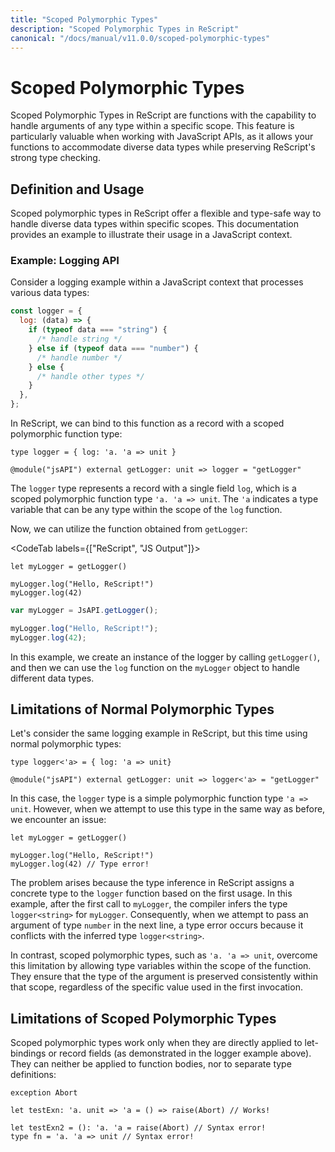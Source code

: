 ```yaml
---
title: "Scoped Polymorphic Types"
description: "Scoped Polymorphic Types in ReScript"
canonical: "/docs/manual/v11.0.0/scoped-polymorphic-types"
---
```


# Scoped Polymorphic Types

Scoped Polymorphic Types in ReScript are functions with the capability to handle arguments of any type within a specific scope. This feature is particularly valuable when working with JavaScript APIs, as it allows your functions to accommodate diverse data types while preserving ReScript's strong type checking.

## Definition and Usage

Scoped polymorphic types in ReScript offer a flexible and type-safe way to handle diverse data types within specific scopes. This documentation provides an example to illustrate their usage in a JavaScript context.

### Example: Logging API

Consider a logging example within a JavaScript context that processes various data types:

```js
const logger = {
  log: (data) => {
    if (typeof data === "string") {
      /* handle string */
    } else if (typeof data === "number") {
      /* handle number */
    } else {
      /* handle other types */
    }
  },
};
```

In ReScript, we can bind to this function as a record with a scoped polymorphic function type:

```res prelude
type logger = { log: 'a. 'a => unit }

@module("jsAPI") external getLogger: unit => logger = "getLogger"
```

The `logger` type represents a record with a single field `log`, which is a scoped polymorphic function type `'a. 'a => unit`. The `'a` indicates a type variable that can be any type within the scope of the `log` function.

Now, we can utilize the function obtained from `getLogger`:

<CodeTab labels={["ReScript", "JS Output"]}>

```res example
let myLogger = getLogger()

myLogger.log("Hello, ReScript!")
myLogger.log(42)
```

```js
var myLogger = JsAPI.getLogger();

myLogger.log("Hello, ReScript!");
myLogger.log(42);
```

</CodeTab>

In this example, we create an instance of the logger by calling `getLogger()`, and then we can use the `log` function on the `myLogger` object to handle different data types.

## Limitations of Normal Polymorphic Types

Let's consider the same logging example in ReScript, but this time using normal polymorphic types:

```res
type logger<'a> = { log: 'a => unit}

@module("jsAPI") external getLogger: unit => logger<'a> = "getLogger"
```

In this case, the `logger` type is a simple polymorphic function type `'a => unit`. However, when we attempt to use this type in the same way as before, we encounter an issue:

```res
let myLogger = getLogger()

myLogger.log("Hello, ReScript!")
myLogger.log(42) // Type error!
```

The problem arises because the type inference in ReScript assigns a concrete type to the `logger` function based on the first usage. In this example, after the first call to `myLogger`, the compiler infers the type `logger<string>` for `myLogger`. Consequently, when we attempt to pass an argument of type `number` in the next line, a type error occurs because it conflicts with the inferred type `logger<string>`.

In contrast, scoped polymorphic types, such as `'a. 'a => unit`, overcome this limitation by allowing type variables within the scope of the function. They ensure that the type of the argument is preserved consistently within that scope, regardless of the specific value used in the first invocation.

## Limitations of Scoped Polymorphic Types

Scoped polymorphic types work only when they are directly applied to let-bindings or record fields (as demonstrated in the logger example above). They can neither be applied to function bodies, nor to separate type definitions:

```res
exception Abort

let testExn: 'a. unit => 'a = () => raise(Abort) // Works!

let testExn2 = (): 'a. 'a = raise(Abort) // Syntax error!
type fn = 'a. 'a => unit // Syntax error!
```


